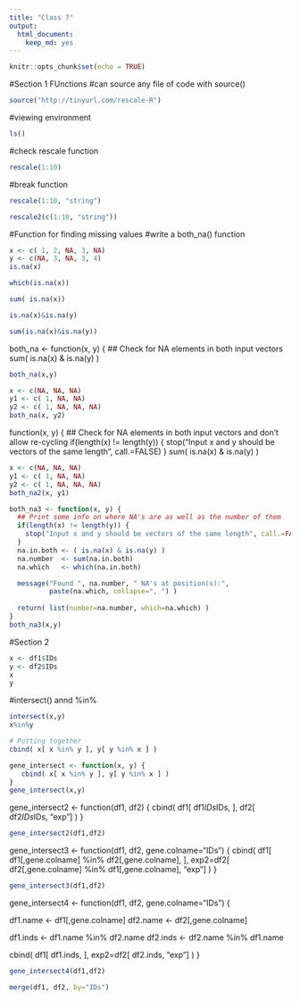 ```yaml
---
title: "Class 7"
output: 
  html_document: 
    keep_md: yes
---
```


```r
knitr::opts_chunk$set(echo = TRUE)
```
#Section 1 FUnctions
#can source any file of code with source()
```r
source("http://tinyurl.com/rescale-R")
```
#viewing environment
```r
ls()
```
#check rescale function
```r

rescale(1:10)
```
#break function
```r
rescale(1:10, "string")
```
```r
rescale2(c(1:10, "string"))
```
#Function for finding missing values
#write a both_na() function
```r
x <- c( 1, 2, NA, 3, NA)
y <- c(NA, 3, NA, 3, 4)
is.na(x)
```
```r
which(is.na(x))

```
```r
sum( is.na(x))
```
```r
is.na(x)&is.na(y)
```
```r
sum(is.na(x)&is.na(y))
```
both_na <- function(x, y) {
  ## Check for NA elements in both input vectors 
  sum( is.na(x) & is.na(y) )
```r
both_na(x,y)
```
```r
x <- c(NA, NA, NA)
y1 <- c( 1, NA, NA)
y2 <- c( 1, NA, NA, NA)
both_na(x, y2)
```
function(x, y) {
  ## Check for NA elements in both input vectors and don't allow re-cycling 
  if(length(x) != length(y)) {
    stop("Input x and y should be vectors of the same length", call.=FALSE)
  }
  sum( is.na(x) & is.na(y) )
```r
x <- c(NA, NA, NA)
y1 <- c( 1, NA, NA)
y2 <- c( 1, NA, NA, NA)
both_na2(x, y1)
```

```r
both_na3 <- function(x, y) {
  ## Print some info on where NA's are as well as the number of them 
  if(length(x) != length(y)) {
    stop("Input x and y should be vectors of the same length", call.=FALSE)
  }
  na.in.both <- ( is.na(x) & is.na(y) )
  na.number  <- sum(na.in.both)
  na.which   <- which(na.in.both)

  message("Found ", na.number, " NA's at position(s):", 
          paste(na.which, collapse=", ") ) 
  
  return( list(number=na.number, which=na.which) )
}
both_na3(x,y)
```
#Section 2
```r
x <- df1$IDs
y <- df2$IDs
x
y
```
#intersect() annd %in%
```r
intersect(x,y)
x%in%y
```

```r
# Putting together
cbind( x[ x %in% y ], y[ y %in% x ] )
```
```r
gene_intersect <- function(x, y) { 
   cbind( x[ x %in% y ], y[ y %in% x ] )
}
gene_intersect(x,y)
```
gene_intersect2 <- function(df1, df2) { 
   cbind( df1[ df1$IDs %in% df2$IDs, ], 
          df2[ df2$IDs %in% df1$IDs, "exp"] )
}
```r
gene_intersect2(df1,df2)
```
gene_intersect3 <- function(df1, df2, gene.colname="IDs") { 
   cbind( df1[ df1[,gene.colname] %in% df2[,gene.colname], ], 
          exp2=df2[ df2[,gene.colname] %in% df1[,gene.colname], "exp"] )
}
```r
gene_intersect3(df1,df2)
```
gene_intersect4 <- function(df1, df2, gene.colname="IDs") { 

  df1.name <- df1[,gene.colname]
  df2.name <- df2[,gene.colname]

  df1.inds <- df1.name %in% df2.name
  df2.inds <- df2.name %in% df1.name

   cbind( df1[ df1.inds, ], 
          exp2=df2[ df2.inds, "exp"] )
}
```r
gene_intersect4(df1,df2)
```

```r
merge(df1, df2, by="IDs")
```

